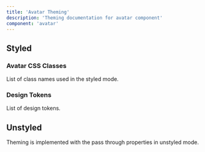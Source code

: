 ```yaml
---
title: 'Avatar Theming'
description: 'Theming documentation for avatar component'
component: 'avatar'
---
```


## Styled

### Avatar CSS Classes

List of class names used in the styled mode.

<DocTable name="Avatar" type="style" />

### Design Tokens

List of design tokens.

<DocTable name="Avatar" category="token" />

## Unstyled

Theming is implemented with the pass through properties in unstyled mode.

